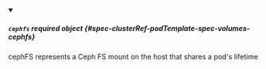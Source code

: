 


<details className="config-field" data-expandable="true" open>
<summary>

##### `cephfs` <span className="config-field-required" data-required="false">required</span> <span className="config-field-type">object</span> <span className="config-field-default"></span> <span className="config-field-enum"></span> {#spec-clusterRef-podTemplate-spec-volumes-cephfs}

cephFS represents a Ceph FS mount on the host that shares a pod's lifetime

</summary>

<PartialCephfsreference />


</details>
